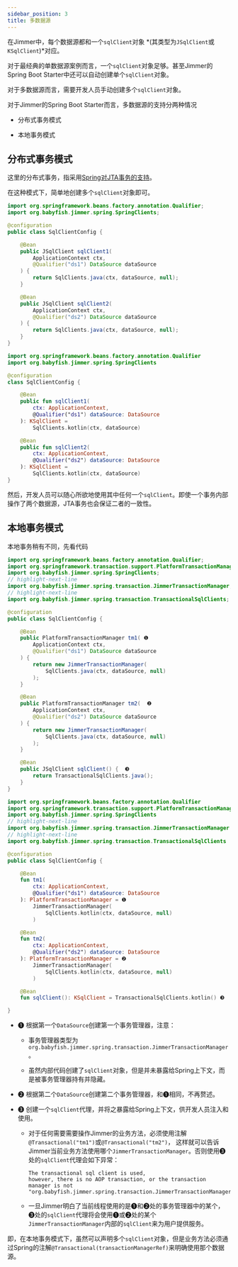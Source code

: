 ```yaml
---
sidebar_position: 3
title: 多数据源
---
```



在Jimmer中，每个数据源都和一个`sqlClient`对象 *(其类型为`JSqlClient`或`KSqlClient`)*对应。

对于最经典的单数据源案例而言，一个`sqlClient`对象足够。甚至Jimmer的Spring Boot Starter中还可以自动创建单个`sqlClient`对象。

对于多数据源而言，需要开发人员手动创建多个`sqlClient`对象。

对于Jimmer的Spring Boot Starter而言，多数据源的支持分两种情况

-   分布式事务模式

-   本地事务模式

## 分布式事务模式

这里的分布式事务，指采用[Spring对JTA事务的支持](https://docs.spring.io/spring-boot/docs/2.1.13.RELEASE/reference/html/boot-features-jta.html)。

在这种模式下，简单地创建多个`sqlClient`对象即可。

<Tabs groupId="language">
<TabItem value="java" label="Java">

```java
import org.springframework.beans.factory.annotation.Qualifier;
import org.babyfish.jimmer.spring.SpringClients;

@configuration
public class SqlClientConfig {

    @Bean
    public JSqlClient sqlClient1(
        ApplicationContext ctx,
        @Qualifier("ds1") DataSource dataSource
    ) {
        return SqlClients.java(ctx, dataSource, null);
    }

    @Bean
    public JSqlClient sqlClient2(
        ApplicationContext ctx,
        @Qualifier("ds2") DataSource dataSource
    ) {
        return SqlClients.java(ctx, dataSource, null);
    }
}
```

</TabItem>
<TabItem value="kotlin" label="Kotlin">

```kotlin
import org.springframework.beans.factory.annotation.Qualifier
import org.babyfish.jimmer.spring.SpringClients

@configuration
class SqlClientConfig {

    @Bean
    public fun sqlClient1(
        ctx: ApplicationContext,
        @Qualifier("ds1") dataSource: DataSource
    ): KSqlClient =
        SqlClients.kotlin(ctx, dataSource)

    @Bean
    public fun sqlClient2(
        ctx: ApplicationContext,
        @Qualifier("ds2") dataSource: DataSource
    ): KSqlClient =
        SqlClients.kotlin(ctx, dataSource)
}
```

</TabItem>
</Tabs>

然后，开发人员可以随心所欲地使用其中任何一个`sqlClient`。即使一个事务内部操作了两个数据源，JTA事务也会保证二者的一致性。

## 本地事务模式

本地事务稍有不同，先看代码

<Tabs groupId="language">
<TabItem value="java" label="Java">

```java
import org.springframework.beans.factory.annotation.Qualifier;
import org.springframework.transaction.support.PlatformTransactionManager;
import org.babyfish.jimmer.spring.SpringClients;
// highlight-next-line
import org.babyfish.jimmer.spring.transaction.JimmerTransactionManager;
// highlight-next-line
import org.babyfish.jimmer.spring.transaction.TransactionalSqlClients;

@configuration
public class SqlClientConfig {

    @Bean
    public PlatformTransactionManager tm1( ❶
        ApplicationContext ctx,
        @Qualifier("ds1") DataSource dataSource
    ) {
        return new JimmerTransactionManager(
            SqlClients.java(ctx, dataSource, null)
        );
    }

    @Bean
    public PlatformTransactionManager tm2(  ❷
        ApplicationContext ctx,
        @Qualifier("ds2") DataSource dataSource
    ) {
        return new JimmerTransactionManager(
            SqlClients.java(ctx, dataSource, null)
        );
    }

    @Bean
    public JSqlClient sqlClient() {  ❸
        return TransactionalSqlClients.java();
    }
}
```

</TabItem>
<TabItem value="kotlin" label="Kotlin">

```kotlin
import org.springframework.beans.factory.annotation.Qualifier
import org.springframework.transaction.support.PlatformTransactionManager
import org.babyfish.jimmer.spring.SpringClients
// highlight-next-line
import org.babyfish.jimmer.spring.transaction.JimmerTransactionManager
// highlight-next-line
import org.babyfish.jimmer.spring.transaction.TransactionalSqlClients

@configuration
public class SqlClientConfig {

    @Bean
    fun tm1(
        ctx: ApplicationContext,
        @Qualifier("ds1") dataSource: DataSource
    ): PlatformTransactionManager = ❶
        JimmerTransactionManager(
            SqlClients.kotlin(ctx, dataSource, null)
        )

    @Bean
    fun tm2(  
        ctx: ApplicationContext,
        @Qualifier("ds2") dataSource: DataSource
    ): PlatformTransactionManager = ❷
        JimmerTransactionManager(
            SqlClients.kotlin(ctx, dataSource, null)
        )

    @Bean
    fun sqlClient(): KSqlClient = TransactionalSqlClients.kotlin() ❸

}
```

</TabItem>
</Tabs>

-   ❶ 根据第一个`DataSource`创建第一个事务管理器，注意：

    -   事务管理器类型为`org.babyfish.jimmer.spring.transaction.JimmerTransactionManager`。

    -   虽然内部代码创建了`sqlClient`对象，但是并未暴露给Spring上下文，而是被事务管理器持有并隐藏。

-   ❷ 根据第二个`DataSource`创建第二个事务管理器，和❶相同，不再赘述。

-   ❸ 创建一个`sqlClient`代理，并将之暴露给Spring上下文，供开发人员注入和使用。

    -   对于任何需要需要操作Jimmer的业务方法，必须使用注解`@Transactional("tm1")`或`@Transactional("tm2")`，
        这样就可以告诉Jimmer当前业务方法使用哪个`JimmerTransactionManager`。否则使用❸处的`sqlClient`代理会如下异常：
        ```
        The transactional sql client is used, 
        however, there is no AOP transaction, or the transaction manager is not 
        "org.babyfish.jimmer.spring.transaction.JimmerTransactionManager"
        ```

    -   一旦Jimmer明白了当前线程使用的是❶和❷处的事务管理器中的某个，
        ❸处的`sqlClient`代理将会使用❶或❷处的某个`JimmerTransactionManager`内部的`sqlClient`来为用户提供服务。

即，在本地事务模式下，虽然可以声明多个`sqlClient`对象，但是业务方法必须通过Spring的注解`@Transactional(transactionManagerRef)`来明确使用那个数据源。
